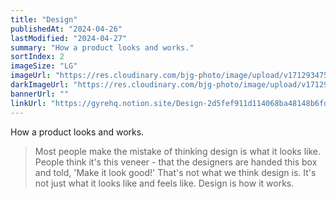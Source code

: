 ```yaml
---
title: "Design"
publishedAt: "2024-04-26"
lastModified: "2024-04-27"
summary: "How a product looks and works."
sortIndex: 2
imageSize: "LG"
imageUrl: "https://res.cloudinary.com/bjg-photo/image/upload/v1712934759/Design_dzklms.png"
darkImageUrl: "https://res.cloudinary.com/bjg-photo/image/upload/v1712934759/Design_dzklms.png"
bannerUrl: ""
linkUrl: "https://gyrehq.notion.site/Design-2d5fef911d114068ba48148b6fdbf0b9?pvs=4"
---
```


How a product looks and works.

> Most people make the mistake of thinking design is what it looks like. People think it's this veneer - that the designers are handed this box and told, 'Make it look good!' That's not what we think design is. It's not just what it looks like and feels like. Design is how it works.
>
> <Cite cite="Steve Jobs" />

<!-- excerpt -->
